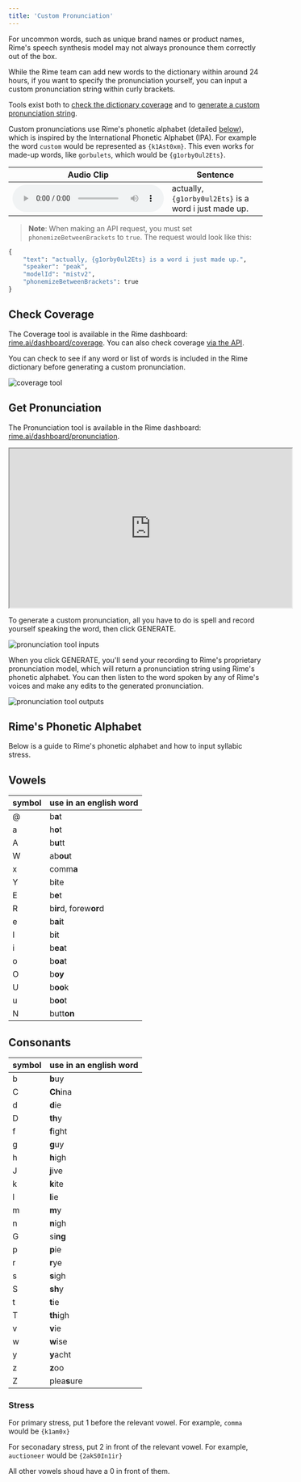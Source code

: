 ```yaml
---
title: 'Custom Pronunciation'
---
```


For uncommon words, such as unique brand names or product names, Rime's speech synthesis model may not always pronounce them correctly out of the box. 

While the Rime team can add new words to the dictionary within around 24 hours, if you want to specify the pronunciation yourself, you can input a custom pronunciation string within curly brackets.

Tools exist both to [check the dictionary coverage](#check-coverage) and to [generate a custom pronunciation string](#get-pronunciation).

Custom pronunciations use Rime's phonetic alphabet (detailed [below](#rimes-phonetic-alphabet)), which is inspired by the International Phonetic Alphabet (IPA). For example the word `custom` would be represented as `{k1Ast0xm}`. This even works for made-up words, like `gorbulets`, which would be `{g1orby0ul2Ets}`.

|    Audio Clip     |      Sentence             |
|-----------------|--------------------------|
|   <audio controls src="https://rime.ai/sounds/docs/gorbulets.wav"></audio>     |    actually, `{g1orby0ul2Ets}` is a word i just made up.      |

> **Note**: When making an API request, you must set `phonemizeBetweenBrackets` to `true`. The request would look like this:

```python Custom Pronunciation Example
{
	"text": "actually, {g1orby0ul2Ets} is a word i just made up.",
    "speaker": "peak",
    "modelId": "mistv2",
    "phonemizeBetweenBrackets": true
}
```

## Check Coverage

The Coverage tool is available in the Rime dashboard: [rime.ai/dashboard/coverage](https://rime.ai/dashboard/coverage). You can also check coverage [via the API](/api-reference/endpoint/oov).

You can check to see if any word or list of words is included in the Rime dictionary before generating a custom pronunciation.

![coverage tool](/images/coverage_tool.png)

## Get Pronunciation

The Pronunciation tool is available in the Rime dashboard: [rime.ai/dashboard/pronunciation](https://rime.ai/dashboard/pronunciation).

<iframe src="https://drive.google.com/file/d/1WRmVnxWs4Qt593uPUztHv7VhrwCWwivP/preview" width="560" height="315" allow="autoplay" allowfullscreen></iframe>


To generate a custom pronunciation, all you have to do is spell and record yourself speaking the word, then click GENERATE.

![pronunciation tool inputs](/images/pronunciation_input.png)

When you click GENERATE, you'll send your recording to Rime's proprietary pronunciation model, which will return a pronunciation string using Rime's phonetic alphabet. You can then listen to the word spoken by any of Rime's voices and make any edits to the generated pronunciation.

![pronunciation tool outputs](/images/pronunciation_output.png)

## Rime's Phonetic Alphabet

Below is a guide to Rime's phonetic alphabet and how to input syllabic stress.


## Vowels

|   symbol     |   use in an english word              
|-----------------|--------------------------|
| @ | b**a**t |
| a | h**o**t |
| A | b**u**tt |
| W | ab**ou**t |
| x | comm**a** |
| Y | b**i**te |
| E | b**e**t |
| R | b**ir**d, forew**or**d |
| e | b**ai**t |
| I | b**i**t |
| i | b**ea**t |
| o | b**oa**t |
| O | b**oy** |
| U | b**oo**k |
| u | b**oo**t |
| N | butt**on** |


## Consonants

|   symbol     |   use in an english word              
|-----------------|--------------------------|
| b | **b**uy |
| C | **Ch**ina |
| d | **d**ie |
| D | **th**y |
| f | **f**ight |
| g | **g**uy |
| h | **h**igh |
| J | **j**ive |
| k | **k**ite |
| l | **l**ie |
| m | **m**y |
| n | **n**igh |
| G | si**ng** |
| p | **p**ie |
| r | **r**ye  |
| s | **s**igh |
| S | **sh**y |
| t | **t**ie |
| T | **th**igh |
| v | **v**ie |
| w | **w**ise |
| y | **y**acht |
| z | **z**oo |
| Z | plea**s**ure |

### Stress

For primary stress, put 1 before the relevant vowel. For example, `comma` would be `{k1am0x}`

For seconadary stress, put 2 in front of the relevant vowel. For example, `auctioneer` would be `{2akS0In1ir}`

All other vowels shoud have a 0 in front of them.
